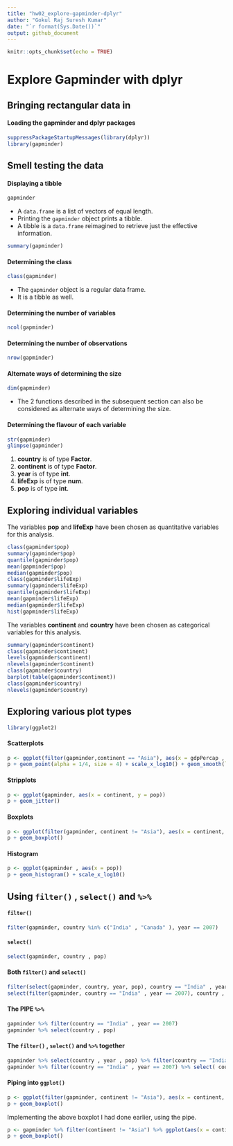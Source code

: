 ```yaml
---
title: "hw02_explore-gapminder-dplyr"
author: "Gokul Raj Suresh Kumar"
date: "`r format(Sys.Date())`"
output: github_document
---
```


```r
knitr::opts_chunk$set(echo = TRUE)
```

# Explore Gapminder with dplyr

## Bringing rectangular data in

#### Loading the gapminder and dplyr packages 

```r
suppressPackageStartupMessages(library(dplyr))
library(gapminder)
```

## Smell testing the data

#### Displaying a tibble
```r
gapminder
```
- A `data.frame` is a list of vectors of equal length. 
- Printing the `gapminder` object prints a tibble. 
- A tibble is a `data.frame` reimagined to retrieve just the effective information.

```r
summary(gapminder)
```


#### Determining the class 

```r
class(gapminder)
```
- The `gapminder` object is a regular data frame.
- It is a tibble as well.

#### Determining the number of variables

```r
ncol(gapminder)
```

#### Determining the number of observations

```r
nrow(gapminder)
```

#### Alternate ways of determining the size

```r
dim(gapminder)
```

- The 2 functions described in the subsequent section can also be considered as alternate ways of determining the size.

#### Determining the flavour of each variable

```r
str(gapminder)
glimpse(gapminder)
```
1. **country** is of type **Factor**.
2. **continent** is of type **Factor**.
3. **year** is of type **int**.
4. **lifeExp** is of type **num**.
5. **pop** is of type **int**.

## Exploring individual variables

The variables **pop** and **lifeExp** have been chosen as quantitative variables for this analysis.

```r
class(gapminder$pop)
summary(gapminder$pop)
quantile(gapminder$pop)
mean(gapminder$pop)
median(gapminder$pop)
class(gapminder$lifeExp)
summary(gapminder$lifeExp)
quantile(gapminder$lifeExp)
mean(gapminder$lifeExp)
median(gapminder$lifeExp)
hist(gapminder$lifeExp)
```

The variables **continent** and **country**  have been chosen as categorical variables for this analysis.

```r
summary(gapminder$continent)
class(gapminder$continent)
levels(gapminder$continent)
nlevels(gapminder$continent)
class(gapminder$country)
barplot(table(gapminder$continent))
class(gapminder$country)
nlevels(gapminder$country)
```


## Exploring various plot types

```r
library(ggplot2)
```

#### Scatterplots

```r
p <- ggplot(filter(gapminder,continent == "Asia"), aes(x = gdpPercap , y = lifeExp))
p + geom_point(alpha = 1/4, size = 4) + scale_x_log10() + geom_smooth(lwd = 2, se = FALSE)
```

#### Stripplots

```r
p <- ggplot(gapminder, aes(x = continent, y = pop)) 
p + geom_jitter()
```

#### Boxplots

```r
p <- ggplot(filter(gapminder, continent != "Asia"), aes(x = continent, y = lifeExp)) 
p + geom_boxplot()
```

#### Histogram

```r
p <- ggplot(gapminder , aes(x = pop)) 
p + geom_histogram() + scale_x_log10()
```

## Using `filter()` , `select()` and `%>%`

#### `filter()`

```r
filter(gapminder, country %in% c("India" , "Canada" ), year == 2007)
```

#### `select()`

```r
select(gapminder, country , pop)
```

#### Both `filter()` and `select()` 

```r
filter(select(gapminder, country, year, pop), country == "India" , year == 2007)
select(filter(gapminder, country == "India" , year == 2007), country , year , pop)
```

#### The **PIPE** `%>%`

```r
gapminder %>% filter(country == "India" , year == 2007)
gapminder %>% select(country , pop)
```

#### The `filter()` , `select()` and `%>%` together 

```r
gapminder %>% select(country , year , pop) %>% filter(country == "India", year == 2007)
gapminder %>% filter(country == "India" , year == 2007) %>% select( country , year, pop)
```

#### Piping into `ggplot()`

```R
p <- ggplot(filter(gapminder, continent != "Asia"), aes(x = continent, y = lifeExp)) 
p + geom_boxplot()
```
Implementing the above boxplot I had done earlier, using the pipe.

```r
p <- gapminder %>% filter(continent != "Asia") %>% ggplot(aes(x = continent, y = lifeExp))
p + geom_boxplot()
```



